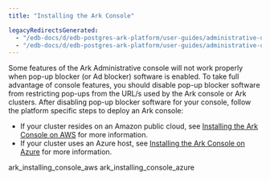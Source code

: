 ```yaml
---
title: "Installing the Ark Console"

legacyRedirectsGenerated:
  - "/edb-docs/d/edb-postgres-ark-platform/user-guides/administrative-users-guide/3.5/ark_installing_console.html"
  - "/edb-docs/d/edb-postgres-ark-platform/user-guides/administrative-users-guide/latest/ark_installing_console.html"
---
```


<div id="ark_installing_console" class="registered_link"></div>

Some features of the Ark Administrative console will not work properly when pop-up blocker (or Ad blocker) software is enabled. To take full advantage of console features, you should disable pop-up blocker software from restricting pop-ups from the URL/s used by the Ark console or Ark clusters. After disabling pop-up blocker software for your console, follow the platform specific steps to deploy an Ark console:

-   If your cluster resides on an Amazon public cloud, see [Installing the Ark Console on AWS](01_ark_installing_console_aws/#ark_installing_console_aws) for more information.
-   If your cluster uses an Azure host, see [Installing the Ark Console on Azure](02_ark_installing_console_azure/#ark_installing_console_azure) for more information.

<div class="toctree" data-maxdepth="3">

ark_installing_console_aws ark_installing_console_azure

</div>
